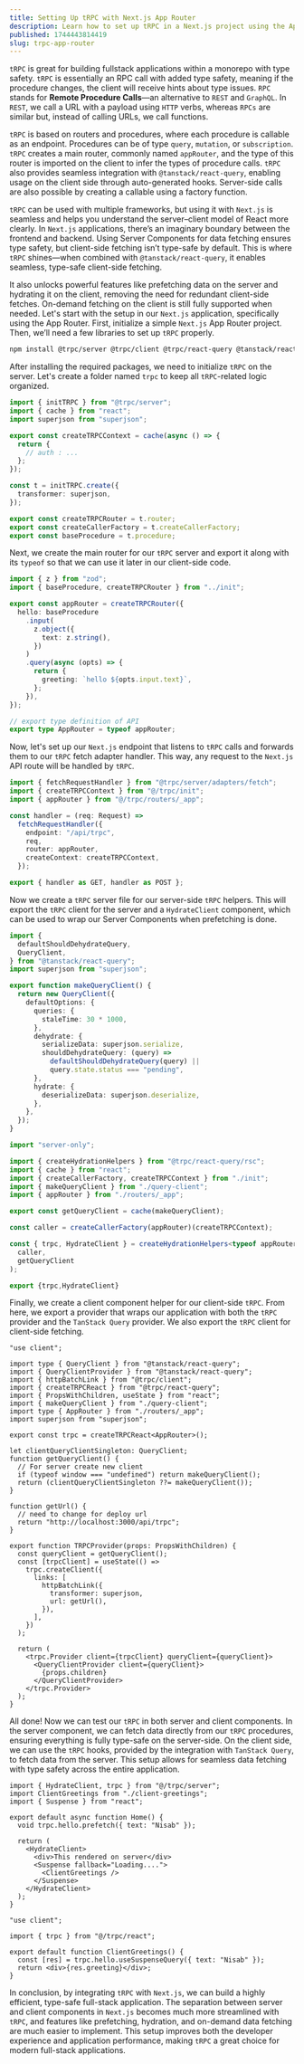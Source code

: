 ```yaml
---
title: Setting Up tRPC with Next.js App Router
description: Learn how to set up tRPC in a Next.js project using the App Router. A simple guide to building type-safe APIs with zero hassle.
published: 1744443814419
slug: trpc-app-router
---
```


`tRPC` is great for building fullstack applications within a monorepo with type safety. `tRPC` is essentially an RPC call with added type safety, meaning if the procedure changes, the client will receive hints about type issues. `RPC` stands for **Remote Procedure Calls**—an alternative to `REST` and `GraphQL`. In `REST`, we call a URL with a payload using `HTTP` verbs, whereas `RPCs` are similar but, instead of calling URLs, we call functions.

`tRPC` is based on routers and procedures, where each procedure is callable as an endpoint. Procedures can be of type `query`, `mutation`, or `subscription`. `tRPC` creates a main router, commonly named `appRouter`, and the type of this router is imported on the client to infer the types of procedure calls. `tRPC` also provides seamless integration with `@tanstack/react-query`, enabling usage on the client side through auto-generated hooks. Server-side calls are also possible by creating a callable using a factory function.

`tRPC` can be used with multiple frameworks, but using it with `Next.js` is seamless and helps you understand the server–client model of React more clearly. In `Next.js` applications, there’s an imaginary boundary between the frontend and backend. Using Server Components for data fetching ensures type safety, but client-side fetching isn’t type-safe by default. This is where `tRPC` shines—when combined with `@tanstack/react-query`, it enables seamless, type-safe client-side fetching.

It also unlocks powerful features like prefetching data on the server and hydrating it on the client, removing the need for redundant client-side fetches. On-demand fetching on the client is still fully supported when needed.
Let's start with the setup in our `Next.js` application, specifically using the App Router. First, initialize a simple `Next.js` App Router project. Then, we’ll need a few libraries to set up `tRPC` properly.

```bash
npm install @trpc/server @trpc/client @trpc/react-query @tanstack/react-query@latest zod server-only
```

After installing the required packages, we need to initialize `tRPC` on the server. Let's create a folder named `trpc` to keep all `tRPC`-related logic organized.

```ts:trpc/init.ts
import { initTRPC } from "@trpc/server";
import { cache } from "react";
import superjson from "superjson";

export const createTRPCContext = cache(async () => {
  return {
    // auth : ...
  };
});

const t = initTRPC.create({
  transformer: superjson,
});

export const createTRPCRouter = t.router;
export const createCallerFactory = t.createCallerFactory;
export const baseProcedure = t.procedure;
```

Next, we create the main router for our `tRPC` server and export it along with its `typeof` so that we can use it later in our client-side code.

```ts:trpc/routers/_app.ts
import { z } from "zod";
import { baseProcedure, createTRPCRouter } from "../init";

export const appRouter = createTRPCRouter({
  hello: baseProcedure
    .input(
      z.object({
        text: z.string(),
      })
    )
    .query(async (opts) => {
      return {
        greeting: `hello ${opts.input.text}`,
      };
    }),
});

// export type definition of API
export type AppRouter = typeof appRouter;
```

Now, let's set up our `Next.js` endpoint that listens to `tRPC` calls and forwards them to our `tRPC` fetch adapter handler. This way, any request to the `Next.js` API route will be handled by `tRPC`.

```ts:app/api/trpc/[trpc]/route.ts
import { fetchRequestHandler } from "@trpc/server/adapters/fetch";
import { createTRPCContext } from "@/trpc/init";
import { appRouter } from "@/trpc/routers/_app";

const handler = (req: Request) =>
  fetchRequestHandler({
    endpoint: "/api/trpc",
    req,
    router: appRouter,
    createContext: createTRPCContext,
  });

export { handler as GET, handler as POST };
```

Now we create a `tRPC` server file for our server-side `tRPC` helpers. This will export the `tRPC` client for the server and a `HydrateClient` component, which can be used to wrap our Server Components when prefetching is done.

```ts:trpc/query-client.ts
import {
  defaultShouldDehydrateQuery,
  QueryClient,
} from "@tanstack/react-query";
import superjson from "superjson";

export function makeQueryClient() {
  return new QueryClient({
    defaultOptions: {
      queries: {
        staleTime: 30 * 1000,
      },
      dehydrate: {
        serializeData: superjson.serialize,
        shouldDehydrateQuery: (query) =>
          defaultShouldDehydrateQuery(query) ||
          query.state.status === "pending",
      },
      hydrate: {
        deserializeData: superjson.deserialize,
      },
    },
  });
}
```

```ts:trpc/server.ts
import "server-only";

import { createHydrationHelpers } from "@trpc/react-query/rsc";
import { cache } from "react";
import { createCallerFactory, createTRPCContext } from "./init";
import { makeQueryClient } from "./query-client";
import { appRouter } from "./routers/_app";

export const getQueryClient = cache(makeQueryClient);

const caller = createCallerFactory(appRouter)(createTRPCContext);

const { trpc, HydrateClient } = createHydrationHelpers<typeof appRouter>(
  caller,
  getQueryClient
);

export {trpc,HydrateClient}
```

Finally, we create a client component helper for our client-side `tRPC`. From here, we export a provider that wraps our application with both the `tRPC` provider and the `TanStack Query` provider. We also export the `tRPC` client for client-side fetching.

```tsx:trpc/react.tsx
"use client";

import type { QueryClient } from "@tanstack/react-query";
import { QueryClientProvider } from "@tanstack/react-query";
import { httpBatchLink } from "@trpc/client";
import { createTRPCReact } from "@trpc/react-query";
import { PropsWithChildren, useState } from "react";
import { makeQueryClient } from "./query-client";
import type { AppRouter } from "./routers/_app";
import superjson from "superjson";

export const trpc = createTRPCReact<AppRouter>();

let clientQueryClientSingleton: QueryClient;
function getQueryClient() {
  // For server create new client
  if (typeof window === "undefined") return makeQueryClient();
  return (clientQueryClientSingleton ??= makeQueryClient());
}

function getUrl() {
  // need to change for deploy url
  return "http://localhost:3000/api/trpc";
}

export function TRPCProvider(props: PropsWithChildren) {
  const queryClient = getQueryClient();
  const [trpcClient] = useState(() =>
    trpc.createClient({
      links: [
        httpBatchLink({
          transformer: superjson,
          url: getUrl(),
        }),
      ],
    })
  );

  return (
    <trpc.Provider client={trpcClient} queryClient={queryClient}>
      <QueryClientProvider client={queryClient}>
        {props.children}
      </QueryClientProvider>
    </trpc.Provider>
  );
}
```

All done! Now we can test our `tRPC` in both server and client components. In the server component, we can fetch data directly from our `tRPC` procedures, ensuring everything is fully type-safe on the server-side. On the client side, we can use the `tRPC` hooks, provided by the integration with `TanStack Query`, to fetch data from the server. This setup allows for seamless data fetching with type safety across the entire application.

```tsx:app/page.tsx
import { HydrateClient, trpc } from "@/trpc/server";
import ClientGreetings from "./client-greetings";
import { Suspense } from "react";

export default async function Home() {
  void trpc.hello.prefetch({ text: "Nisab" });

  return (
    <HydrateClient>
      <div>This rendered on server</div>
      <Suspense fallback="Loading....">
        <ClientGreetings />
      </Suspense>
    </HydrateClient>
  );
}
```

```tsx:app/client-greetings.tsx
"use client";

import { trpc } from "@/trpc/react";

export default function ClientGreetings() {
  const [res] = trpc.hello.useSuspenseQuery({ text: "Nisab" });
  return <div>{res.greeting}</div>;
}
```

In conclusion, by integrating `tRPC` with `Next.js`, we can build a highly efficient, type-safe full-stack application. The separation between server and client components in `Next.js` becomes much more streamlined with `tRPC`, and features like prefetching, hydration, and on-demand data fetching are much easier to implement. This setup improves both the developer experience and application performance, making `tRPC` a great choice for modern full-stack applications.
